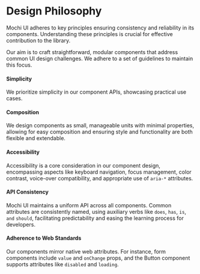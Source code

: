 
<Meta title="Introduction/Design Philosophy" />

# Design Philosophy

Mochi UI adheres to key principles ensuring consistency and reliability in its
components. Understanding these principles is crucial for effective contribution
to the library.

Our aim is to craft straightforward, modular components that address common UI
design challenges. We adhere to a set of guidelines to maintain this focus.

#### Simplicity

We prioritize simplicity in our component APIs, showcasing practical use cases.

#### Composition

We design components as small, manageable units with minimal properties,
allowing for easy composition and ensuring style and functionality are both
flexible and extendable.

#### Accessibility

Accessibility is a core consideration in our component design, encompassing
aspects like keyboard navigation, focus management, color contrast, voice-over
compatibility, and appropriate use of `aria-*` attributes.

#### API Consistency

Mochi UI maintains a uniform API across all components. Common attributes are
consistently named, using auxiliary verbs like `does`, `has`, `is`, `and`
`should`, facilitating predictability and easing the learning process for
developers.

#### Adherence to Web Standards

Our components mirror native web attributes. For instance, form components
include `value` and `onChange` props, and the Button component supports
attributes like `disabled` and `loading`.
